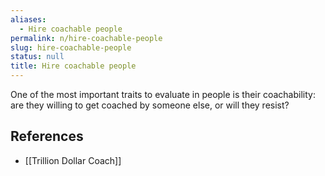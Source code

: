 ```yaml
---
aliases:
  - Hire coachable people
permalink: n/hire-coachable-people
slug: hire-coachable-people
status: null
title: Hire coachable people
---
```

One of the most important traits to evaluate in people is their coachability: are they willing to get coached by someone else, or will they resist?

## References

- [[Trillion Dollar Coach]]
